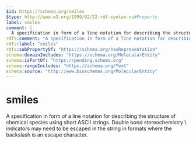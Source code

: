 ```yaml
---
$id: https://schema.org/smiles
$type: http://www.w3.org/1999/02/22-rdf-syntax-ns#Property
label: smiles
comment: |
  A specification in form of a line notation for describing the structure of chemical species using short ASCII strings.  Double bond stereochemistry \ indicators may need to be escaped in the string in formats where the backslash is an escape character.
rdfs:comment: "A specification in form of a line notation for describing the structure of chemical species using short ASCII strings.  Double bond stereochemistry \\ indicators may need to be escaped in the string in formats where the backslash is an escape character."
rdfs:label: "smiles"
rdfs:subPropertyOf: "https://schema.org/hasRepresentation"
schema:domainIncludes: "https://schema.org/MolecularEntity"
schema:isPartOf: "https://pending.schema.org"
schema:rangeIncludes: "https://schema.org/Text"
schema:source: "http://www.bioschemas.org/MolecularEntity"
---
```


# smiles

A specification in form of a line notation for describing the structure of chemical species using short ASCII strings.  Double bond stereochemistry \ indicators may need to be escaped in the string in formats where the backslash is an escape character.

